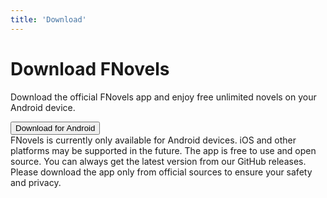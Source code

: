 ```yaml
---
title: 'Download'
---
```


# Download FNovels

Download the official FNovels app and enjoy free unlimited novels on your Android device.

<Frame>
  <div style={{ display: 'flex', gap: '1em', justifyContent: 'center' }}>
    <Button to="https://github.com/JelLee11/FNovels-v2/releases" target="_blank">
      Download for Android
    </Button>
  </div>
</Frame>

<CardGrid>
  <Card icon="mdi:cellphone" title="Android Only">
    FNovels is currently only available for Android devices. iOS and other platforms may be supported in the future.
  </Card>
  <Card icon="mdi:cloud-download" title="Free & Open Source">
    The app is free to use and open source. You can always get the latest version from our GitHub releases.
  </Card>
</CardGrid>

<Note>
  Please download the app only from official sources to ensure your safety and privacy.
</Note>
